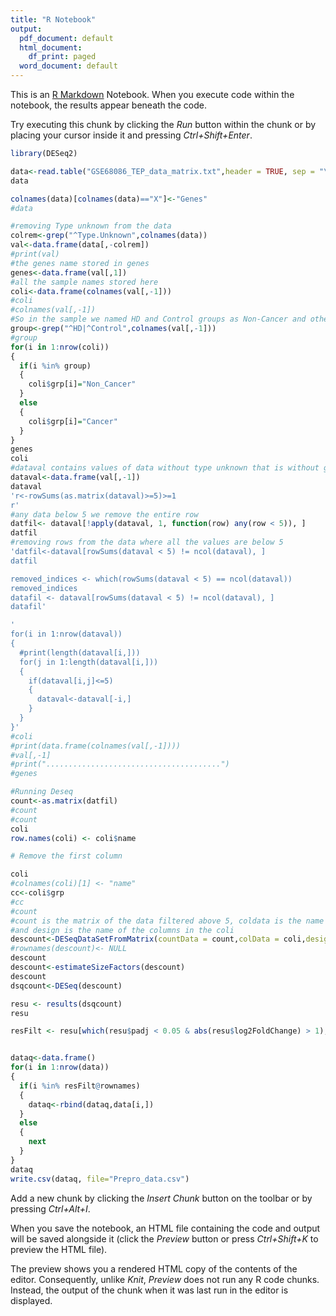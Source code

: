 ---
title: "R Notebook"
output:
  pdf_document: default
  html_document:
    df_print: paged
  word_document: default
---

This is an [R Markdown](http://rmarkdown.rstudio.com) Notebook. When you execute code within the notebook, the results appear beneath the code. 

Try executing this chunk by clicking the *Run* button within the chunk or by placing your cursor inside it and pressing *Ctrl+Shift+Enter*. 


```{r}
library(DESeq2)
```

```{r}
data<-read.table("GSE68086_TEP_data_matrix.txt",header = TRUE, sep = "\t")
data
```

```{r}
colnames(data)[colnames(data)=="X"]<-"Genes"
#data

#removing Type unknown from the data
colrem<-grep("^Type.Unknown",colnames(data))
val<-data.frame(data[,-colrem])
#print(val)
#the genes name stored in genes
genes<-data.frame(val[,1])
#all the sample names stored here
coli<-data.frame(colnames(val[,-1]))
#coli
#colnames(val[,-1])
#So in the sample we named HD and Control groups as Non-Cancer and others as Cancer and stored them in a column name group in coli data frame 
group<-grep("^HD|^Control",colnames(val[,-1]))
#group
for(i in 1:nrow(coli))
{
  if(i %in% group)
  {
    coli$grp[i]="Non_Cancer"
  }
  else
  {
    coli$grp[i]="Cancer"
  }
}
genes
coli
#dataval contains values of data without type unknown that is without gene ids
dataval<-data.frame(val[,-1])
dataval
'r<-rowSums(as.matrix(dataval)>=5)>=1
r'
#any data below 5 we remove the entire row
datfil<- dataval[!apply(dataval, 1, function(row) any(row < 5)), ]
datfil
#removing rows from the data where all the values are below 5
'datfil<-dataval[rowSums(dataval < 5) != ncol(dataval), ]
datfil

removed_indices <- which(rowSums(dataval < 5) == ncol(dataval))
removed_indices
datafil <- dataval[rowSums(dataval < 5) != ncol(dataval), ]
datafil'

'
for(i in 1:nrow(dataval))
{
  #print(length(dataval[i,]))
  for(j in 1:length(dataval[i,]))
  {
    if(dataval[i,j]<=5)
    {
      dataval<-dataval[-i,]
    }
  }
}'
#coli
#print(data.frame(colnames(val[,-1])))
#val[,-1]
#print(".......................................")
#genes
```
```{r}
#Running Deseq
count<-as.matrix(datfil)
#count
#count
coli
row.names(coli) <- coli$name

# Remove the first column

coli
#colnames(coli)[1] <- "name"
cc<-coli$grp
#cc
#count
#count is the matrix of the data filtered above 5, coldata is the name of the columns and their group
#and design is the name of the columns in the coli
descount<-DESeqDataSetFromMatrix(countData = count,colData = coli,design =~ grp)
#rownames(descount)<- NULL
descount
descount<-estimateSizeFactors(descount)
descount
dsqcount<-DESeq(descount)
```
```{r}
resu <- results(dsqcount)
resu
```
```{r}
resFilt <- resu[which(resu$padj < 0.05 & abs(resu$log2FoldChange) > 1), ]



```
```{r}
dataq<-data.frame()
for(i in 1:nrow(data))
{
  if(i %in% resFilt@rownames)
  {
    dataq<-rbind(dataq,data[i,])
  }
  else
  {
    next
  }
}
dataq
write.csv(dataq, file="Prepro_data.csv")
```


Add a new chunk by clicking the *Insert Chunk* button on the toolbar or by pressing *Ctrl+Alt+I*.

When you save the notebook, an HTML file containing the code and output will be saved alongside it (click the *Preview* button or press *Ctrl+Shift+K* to preview the HTML file).

The preview shows you a rendered HTML copy of the contents of the editor. Consequently, unlike *Knit*, *Preview* does not run any R code chunks. Instead, the output of the chunk when it was last run in the editor is displayed.
